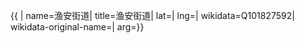 {{ {{{1|PRC admin/showdata}}}|
name=渔安街道|
title=渔安街道|
lat=|
lng=|
wikidata=Q101827592|
wikidata-original-name=|
arg={{{arg|}}}}}